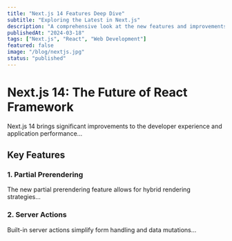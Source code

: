 ```yaml
---
title: "Next.js 14 Features Deep Dive"
subtitle: "Exploring the Latest in Next.js"
description: "A comprehensive look at the new features and improvements in Next.js 14, including Server Actions and Partial Rendering."
publishedAt: "2024-03-18"
tags: ["Next.js", "React", "Web Development"]
featured: false
image: "/blog/nextjs.jpg"
status: "published"
---
```


# Next.js 14: The Future of React Framework

Next.js 14 brings significant improvements to the developer experience and application performance...

## Key Features

### 1. Partial Prerendering
The new partial prerendering feature allows for hybrid rendering strategies...

### 2. Server Actions
Built-in server actions simplify form handling and data mutations... 